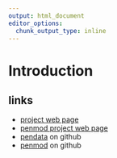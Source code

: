 ```yaml
---
output: html_document
editor_options: 
  chunk_output_type: inline
---
```


# Introduction

## links

-   [project web page](https://frs-generalize.netlify.app/)
-   [penmod project web page](https://rock-reason-penmod.netlify.app)
-   [pendata](https://github.com/donboyd5/pendata) on github
-   [penmod](https://github.com/donboyd5/penmodel) on github


